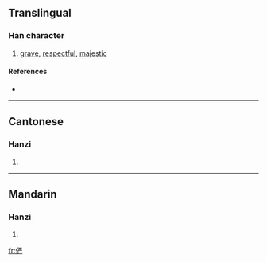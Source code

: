 {{also|儼}}
==Translingual==

===Han character===
{{Han char|rn=9|rad=人|as=07|sn=9|four=|canj=人一廿竹 (OMTH)}}

# [[grave]], [[respectful]], [[majestic]]

====References====
* {{Han ref|kx=0106.041|hdz=10156.160|uh=4FE8|ud=20456}}

----

==Cantonese==

===Hanzi===
{{yue-hanzi|jyut=|y=yim5|tra=儼}}

# {{defn|Cantonese}}

----

==Mandarin==

===Hanzi===
{{cmn-hanzi|tra=儼|pin=[[yǎn]] ([[yan3]])|wg=yen<sup>3</sup>}}

# {{defn|Mandarin}}

[[fr:俨]]